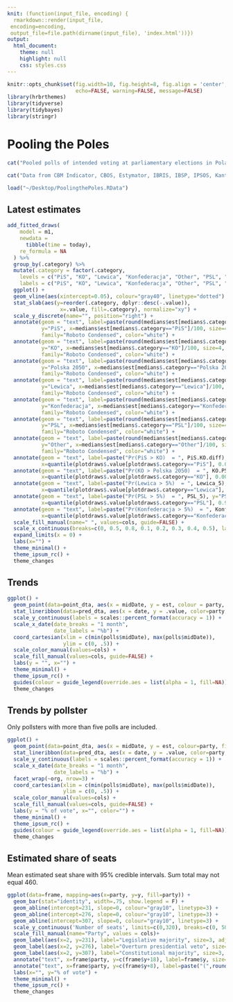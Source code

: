 ```yaml
---
knit: (function(input_file, encoding) {
  rmarkdown::render(input_file,
 encoding=encoding,
 output_file=file.path(dirname(input_file), 'index.html'))})
output: 
  html_document:
    theme: null
    highlight: null
    css: styles.css
---
```


```r
knitr::opts_chunk$set(fig.width=10, fig.height=8, fig.align = 'center',
                      echo=FALSE, warning=FALSE, message=FALSE)
library(hrbrthemes)
library(tidyverse)
library(tidybayes)
library(stringr)
```
# Pooling the Poles

```r
cat("Pooled polls of intended voting at parliamentary elections in Poland, ", format(Sys.time(), '%A %d %b'),".", sep="")
```

```r
cat("Data from CBM Indicator, CBOS, Estymator, IBRIS, IBSP, IPSOS, Kantar, Opinia24, PGB Opinium, Pollster, Research Partner, Social Changes, UCE Research and United Survey.", sep="")
```

```r
load("~/Desktop/PoolingthePoles.RData")
```

## Latest estimates

```r
add_fitted_draws(
    model = m1,
    newdata =
      tibble(time = today),
    re_formula = NA
  ) %>%
  group_by(.category) %>%
  mutate(.category = factor(.category,
    levels = c("PiS", "KO", "Lewica", "Konfederacja", "Other", "PSL", "Polska2050"),
    labels = c("PiS", "KO", "Lewica", "Konfederacja", "Other", "PSL", "Polska 2050"))) %>%
  ggplot() +
  geom_vline(aes(xintercept=0.05), colour="gray40", linetype="dotted") +
  stat_slab(aes(y=reorder(.category, dplyr::desc(-.value)), 
                 x=.value, fill=.category), normalize="xy") +
  scale_y_discrete(name="", position="right") +
  annotate(geom = "text", label=paste(round(medians$est[medians$.category=="PiS"],0)),
           y="PiS", x=medians$est[medians$.category=="PiS"]/100, size=4, hjust = "center", vjust=-1,
           family="Roboto Condensed", color="white") +
  annotate(geom = "text", label=paste(round(medians$est[medians$.category=="KO"],0)),
           y="KO", x=medians$est[medians$.category=="KO"]/100, size=4, hjust = "center", vjust=-1,
           family="Roboto Condensed", color="white") +
  annotate(geom = "text", label=paste(round(medians$est[medians$.category=="Polska 2050"],0)),
           y="Polska 2050", x=medians$est[medians$.category=="Polska 2050"]/100, size=4, hjust = "center", vjust=-1,
           family="Roboto Condensed", color="white") +
  annotate(geom = "text", label=paste(round(medians$est[medians$.category=="Lewica"],0)),
           y="Lewica", x=medians$est[medians$.category=="Lewica"]/100, size=4, hjust = "center", vjust=-1,
           family="Roboto Condensed", color="white") +
  annotate(geom = "text", label=paste(round(medians$est[medians$.category=="Konfederacja"],0)),
           y="Konfederacja", x=medians$est[medians$.category=="Konfederacja"]/100, size=4, hjust = "center", vjust=-1,
           family="Roboto Condensed", color="white") +
  annotate(geom = "text", label=paste(round(medians$est[medians$.category=="PSL"],0)),
           y="PSL", x=medians$est[medians$.category=="PSL"]/100, size=4, hjust = "center", vjust=-1,
           family="Roboto Condensed", color="white") +
  annotate(geom = "text", label=paste(round(medians$est[medians$.category=="Other"],0)),
           y="Other", x=medians$est[medians$.category=="Other"]/100, size=4, hjust = "center", vjust=-1,
           family="Roboto Condensed", color="white") +
  annotate(geom = "text", label=paste("Pr(PiS > KO)  = ", PiS.KO.diff), y="PiS",
           x=quantile(plotdraws$.value[plotdraws$.category=="PiS"], 0.005), size=3.5, adj=c(1), vjust=-3, family="Roboto Condensed Light") +
  annotate(geom = "text", label=paste("Pr(KO > Polska 2050)  = ", KO.P50.diff), y="KO",
           x=quantile(plotdraws$.value[plotdraws$.category=="KO"], 0.005), size=3.5, adj=c(1), vjust=-3, family="Roboto Condensed Light") +
  annotate(geom = "text", label=paste("Pr(Lewica > 5%)  = ", Lewica_5), y="Lewica",
           x=quantile(plotdraws$.value[plotdraws$.category=="Lewica"], 0.999), size=3.5, adj=c(0), vjust=-4, family="Roboto Condensed Light") +
  annotate(geom = "text", label=paste("Pr(PSL > 5%)  = ", PSL_5), y="PSL",
           x=quantile(plotdraws$.value[plotdraws$.category=="PSL"], 0.999), size=3.5, adj=c(0), vjust=-4, family="Roboto Condensed Light") +
  annotate(geom = "text", label=paste("Pr(Konfederacja > 5%)  = ", Konfederacja_5), y="Konfederacja",
           x=quantile(plotdraws$.value[plotdraws$.category=="Konfederacja"], 0.999), size=3.5, adj=c(0), vjust=-4, family="Roboto Condensed Light") +
  scale_fill_manual(name=" ", values=cols, guide=FALSE) +
  scale_x_continuous(breaks=c(0, 0.5, 0.8, 0.1, 0.2, 0.3, 0.4, 0.5), labels=c("0", "5", "8", "10", "20", "30", "40", "50")) +
  expand_limits(x = 0) +
  labs(x="") +
  theme_minimal() +
  theme_ipsum_rc() +
  theme_changes 
```

## Trends

```r
ggplot() +
  geom_point(data=point_dta, aes(x = midDate, y = est, colour = party, fill=party), alpha = .5, size = 1, show.legend=FALSE) +
  stat_lineribbon(data=pred_dta, aes(x = date, y = .value, color=party, fill=party), .width=c(0.5, 0.66, 0.95), alpha=1/4) +
  scale_y_continuous(labels = scales::percent_format(accuracy = 1)) +
  scale_x_date(date_breaks = "1 month",
               date_labels = "%b") +
  coord_cartesian(xlim = c(min(polls$midDate), max(polls$midDate)),
                  ylim = c(0, .5)) +
  scale_color_manual(values=cols) +
  scale_fill_manual(values=cols, guide=FALSE) +
  labs(y = "", x="") +
  theme_minimal() +
  theme_ipsum_rc() +
  guides(colour = guide_legend(override.aes = list(alpha = 1, fill=NA))) +
  theme_changes
```

## Trends by pollster  

Only pollsters with more than five polls are included.

```r
ggplot() +
  geom_point(data=point_dta, aes(x = midDate, y = est, colour=party, fill=party), alpha = .5, size = 1, show.legend=FALSE) +
  stat_lineribbon(data=pred_dta, aes(x = date, y = .value, color=party, fill=party), .width=c(0.5, 0.66, 0.95), alpha=1/4) +
  scale_y_continuous(labels = scales::percent_format(accuracy = 1)) +
  scale_x_date(date_breaks = "1 month",
               date_labels = "%b") +
  facet_wrap(~org, nrow=3) +
  coord_cartesian(xlim = c(min(polls$midDate), max(polls$midDate)),
                  ylim = c(0, .5)) +
  scale_color_manual(values=cols) +
  scale_fill_manual(values=cols, guide=FALSE) +
  labs(y = "% of vote", x="", color="") +
  theme_minimal() +
  theme_ipsum_rc() +
  guides(colour = guide_legend(override.aes = list(alpha = 1, fill=NA))) +
  theme_changes
```

## Estimated share of seats  

Mean estimated seat share with 95% credible intervals. Sum total may not equal 460.

```r
ggplot(data=frame, mapping=aes(x=party, y=y, fill=party)) +
  geom_bar(stat="identity", width=.75, show.legend = F) +
  geom_abline(intercept=231, slope=0, colour="gray10", linetype=3) +
  geom_abline(intercept=276, slope=0, colour="gray10", linetype=3) +
  geom_abline(intercept=307, slope=0, colour="gray10", linetype=3) +
  scale_y_continuous('Number of seats', limits=c(0,320), breaks=c(0, 50, 100, 150, 200, 231, 276, 307)) +
  scale_fill_manual(name="Party", values = cols)+
  geom_label(aes(x=2, y=231), label="Legislative majority", size=3, adj=c(0), label.size=NA, fill="grey95", family="Roboto Condensed Light") +
  geom_label(aes(x=2, y=276), label="Overturn presidential veto", size=3, adj=c(0), label.size=NA, fill="grey95", family="Roboto Condensed Light") +
  geom_label(aes(x=2, y=307), label="Constitutional majority", size=3, adj=c(0), label.size=NA, fill="grey95", family="Roboto Condensed Light") +
  annotate("text", x=frame$party, y=c(frame$y+18), label=frame$y, size=4, family="Roboto Condensed Light")+
  annotate("text", x=frame$party, y=c(frame$y+8), label=paste("(",round(frame$ymin,0), "\u2013",round(frame$ymax,0),")", sep=""), size=3, family="Roboto Condensed Light") +
  labs(x="", y="% of vote") +
  theme_minimal() +
  theme_ipsum_rc() +
  theme_changes
```